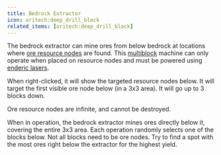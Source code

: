 ```yaml
---
title: Bedrock Extractor
icon: oritech:deep_drill_block
related_items: [oritech:deep_drill_block]
---
```


<center>
<ModAsset location="oritech:area/bedrock_extraction" width={800} />
</center>

The bedrock extractor can mine ores from below bedrock at locations where [ore resource nodes](../resources/resource_node) are found.
This [multiblock](../processing/multiblocks) machine can only operate when placed on resource nodes and must be powered using [enderic lasers](../interaction/enderic_laser).

When right-clicked, it will show the targeted resource nodes below. It will target the first visible ore node below (in a 3x3 area). It will go up to 3 blocks down.

<Callout variant="info">
    Ore resource nodes are infinite, and cannot be destroyed.
</Callout>

When in operation, the bedrock extractor mines ores directly below it, covering the entire 3x3 area. Each operation randomly selects one of the blocks below.
Not all blocks need to be ore nodes.
Try to find a spot with the most ores right below the extractor for the highest yield.
